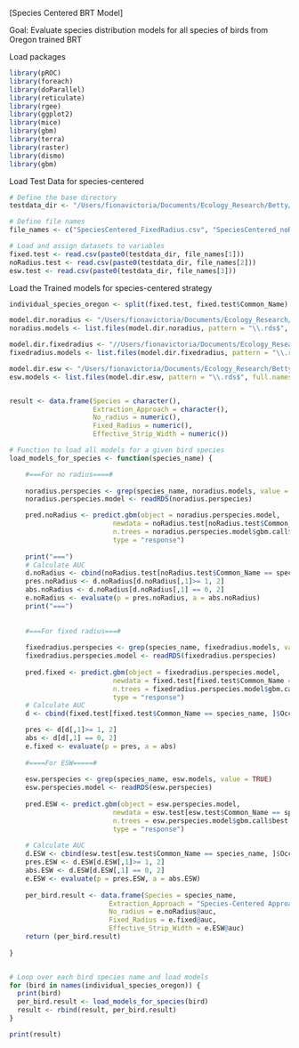 [Species Centered BRT Model]

Goal: Evaluate species distribution models for all species of birds from Oregon trained BRT

Load packages
```r
library(pROC)
library(foreach)
library(doParallel)
library(reticulate)
library(rgee)
library(ggplot2)
library(mice)
library(gbm)
library(terra)
library(raster)
library(dismo)
library(gbm)
```

Load Test Data for species-centered
```r
# Define the base directory
testdata_dir <- "/Users/fionavictoria/Documents/Ecology_Research/Betty/Data/TestData/"

# Define file names
file_names <- c("SpeciesCentered_FixedRadius.csv", "SpeciesCentered_noRadius.csv", "SpeciesCentered_ESW.csv")

# Load and assign datasets to variables
fixed.test <- read.csv(paste0(testdata_dir, file_names[1]))
noRadius.test <- read.csv(paste0(testdata_dir, file_names[2]))
esw.test <- read.csv(paste0(testdata_dir, file_names[3]))
```

Load the Trained models for species-centered strategy
```r
individual_species_oregon <- split(fixed.test, fixed.test$Common_Name)

model.dir.noradius <- "/Users/fionavictoria/Documents/Ecology_Research/Betty/TrainedModel/SpeciesCentered_NoRadius"
noradius.models <- list.files(model.dir.noradius, pattern = "\\.rds$", full.names = TRUE, recursive = TRUE)

model.dir.fixedradius <- "//Users/fionavictoria/Documents/Ecology_Research/Betty/TrainedModel/SpeciesCentered_FixedRadius"
fixedradius.models <- list.files(model.dir.fixedradius, pattern = "\\.rds$", full.names = TRUE, recursive = TRUE)

model.dir.esw <- "/Users/fionavictoria/Documents/Ecology_Research/Betty/TrainedModel/SpeciesCentered_ESW"
esw.models <- list.files(model.dir.esw, pattern = "\\.rds$", full.names = TRUE, recursive = TRUE)


result <- data.frame(Species = character(),
                     Extraction_Approach = character(),
                     No_radius = numeric(),
                     Fixed_Radius = numeric(),
                     Effective_Strip_Width = numeric())

# Function to load all models for a given bird species
load_models_for_species <- function(species_name) {

    #===For no radius====#
  
    noradius.perspecies <- grep(species_name, noradius.models, value = TRUE)
    noradius.perspecies.model <- readRDS(noradius.perspecies)

    pred.noRadius <- predict.gbm(object = noradius.perspecies.model, 
                          newdata = noRadius.test[noRadius.test$Common_Name == species_name, ],
                          n.trees = noradius.perspecies.model$gbm.call$best.trees,
                          type = "response") 
    
    print("===")
    # Calculate AUC
    d.noRadius <- cbind(noRadius.test[noRadius.test$Common_Name == species_name, ]$Occur, pred.noRadius)
    pres.noRadius <- d.noRadius[d.noRadius[,1]>= 1, 2]
    abs.noRadius <- d.noRadius[d.noRadius[,1] == 0, 2]
    e.noRadius <- evaluate(p = pres.noRadius, a = abs.noRadius)
    print("===")
    
    
    #===For fixed radius===#
    
    fixedradius.perspecies <- grep(species_name, fixedradius.models, value = TRUE)
    fixedradius.perspecies.model <- readRDS(fixedradius.perspecies)
    
    pred.fixed <- predict.gbm(object = fixedradius.perspecies.model, 
                          newdata = fixed.test[fixed.test$Common_Name == species_name, ],
                          n.trees = fixedradius.perspecies.model$gbm.call$best.trees,
                          type = "response")
    # Calculate AUC
    d <- cbind(fixed.test[fixed.test$Common_Name == species_name, ]$Occur, pred.fixed)

    pres <- d[d[,1]>= 1, 2]
    abs <- d[d[,1] == 0, 2]
    e.fixed <- evaluate(p = pres, a = abs)
    
    #====For ESW=====#
    
    esw.perspecies <- grep(species_name, esw.models, value = TRUE)
    esw.perspecies.model <- readRDS(esw.perspecies)
    
    pred.ESW <- predict.gbm(object = esw.perspecies.model, 
                          newdata = esw.test[esw.test$Common_Name == species_name, ],
                          n.trees = esw.perspecies.model$gbm.call$best.trees,
                          type = "response") 
    
    # Calculate AUC
    d.ESW <- cbind(esw.test[esw.test$Common_Name == species_name, ]$Occur, pred.ESW)
    pres.ESW <- d.ESW[d.ESW[,1]>= 1, 2]
    abs.ESW <- d.ESW[d.ESW[,1] == 0, 2]
    e.ESW <- evaluate(p = pres.ESW, a = abs.ESW)
        
    per_bird.result <- data.frame(Species = species_name,
                         Extraction_Approach = "Species-Centered Approach",
                         No_radius = e.noRadius@auc,
                         Fixed_Radius = e.fixed@auc,
                         Effective_Strip_Width = e.ESW@auc)
    return (per_bird.result)
    
}


# Loop over each bird species name and load models
for (bird in names(individual_species_oregon)) {
  print(bird)
  per_bird.result <- load_models_for_species(bird)
  result <- rbind(result, per_bird.result)
}

```

```r
print(result)
```

